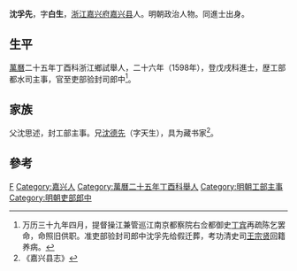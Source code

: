 '''沈孚先'''，字'''白生'''，[[浙江|浙江]][[嘉兴府|嘉兴府]][[嘉兴县|嘉兴县]]人。明朝政治人物。同進士出身。

== 生平 ==
[[萬曆|萬曆]]二十五年丁酉科浙江鄉試舉人，二十六年（1598年），登戊戌科進士，歴工部都水司主事，官至吏部验封司郎中<ref>万历三十九年四月，提督操江兼管巡江南京都察院右佥都御史[[丁宾|丁宾]]再疏陈乞罢命，命照旧供职。准吏部验封司郎中沈孚先给假迁葬，考功清史司[[王宗贤|王宗贤]]回籍养病。</ref>。

== 家族 ==
父沈思述，封工部主事。兄[[沈德先|沈德先]]（字天生），具为藏书家<ref>《嘉兴县志》</ref>。

==參考==
{{reflist}}

{{萬曆二十六年戊戌科殿試金榜}}

{{Authority control}}

{{DEFAULTSORT:Shen沈}}
[[Category:沈姓|F]]
[[Category:嘉兴人|Category:嘉兴人]]
[[Category:萬曆二十五年丁酉科舉人|Category:萬曆二十五年丁酉科舉人]]
[[Category:明朝工部主事|Category:明朝工部主事]]
[[Category:明朝吏部郎中|Category:明朝吏部郎中]]


{{明朝官员小作品}}